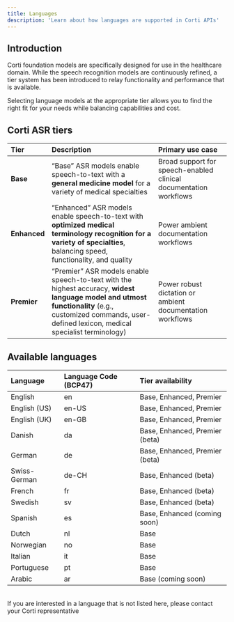 ```yaml
---
title: Languages
description: 'Learn about how languages are supported in Corti APIs'
---
```


## Introduction
Corti foundation models are specifically designed for use in the healthcare domain. While the speech recognition models are continuously refined, a tier system has been introduced to relay functionality and performance that is available. 

Selecting language models at the appropriate tier allows you to find the right fit for your needs while balancing capabilities and cost. 


## Corti ASR tiers 

| Tier           |  Description | Primary use case |
| :------------- |  :---------- | :--- |
| **Base**       |  “Base” ASR models enable speech-to-text with a **general medicine model** for a variety of medical specialties | Broad support for speech-enabled clinical documentation workflows |
| **Enhanced**   |  “Enhanced” ASR models enable speech-to-text with **optimized medical terminology recognition for a variety of specialties**, balancing speed, functionality, and quality | Power ambient documentation workflows |
| **Premier**    |  “Premier” ASR models enable speech-to-text with the highest accuracy, **widest language model and utmost functionality** (e.g., customized commands, user-defined lexicon, medical specialist terminology) | Power robust dictation or ambient documentation workflows |

## Available languages

| Language     | Language Code (BCP47) | Tier availability |
| :----------- | :-------------------- | :---------------- |
| English      | en                    | Base, Enhanced, Premier |
| English (US) | en-US                 | Base, Enhanced, Premier |
| English (UK) | en-GB                 | Base, Enhanced, Premier |
| Danish       | da                    | Base, Enhanced, Premier (beta) |
| German       | de                    | Base, Enhanced, Premier (beta) |
| Swiss-German | de-CH                 | Base, Enhanced (beta) |
| French       | fr                    | Base, Enhanced (beta) |
| Swedish      | sv                    | Base, Enhanced (beta) |
| Spanish      | es                    | Base, Enhanced (coming soon) |
| Dutch        | nl                    | Base |
| Norwegian    | no                    | Base |
| Italian      | it                    | Base |
| Portuguese   | pt                    | Base |
| Arabic       | ar                    | Base (coming soon) |

<br/>
<Note>If you are interested in a language that is not listed here, please contact your Corti representative</Note>
